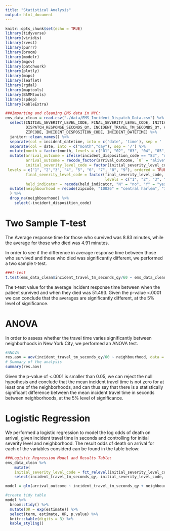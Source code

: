 ```yaml
---
title: "Statistical Analysis"
output: html_document
---
```


```r
knitr::opts_chunk$set(echo = TRUE)
library(tidyverse)
library(viridis)
library(rvest)
library(purrr)
library(broom)
library(modelr)
library(mgcv)
library(patchwork)
library(plotly)
library(maps)
library(leaflet)
library(rgdal)
library(maptools)
library(BAMMtools)
library(spdep)
library(kableExtra)
```


```r
###Importing and cleaning EMS data in NYC: 
ems_data_clean = read.csv("./data/EMS_Incident_Dispatch_Data.csv") %>%
  select(INITIAL_SEVERITY_LEVEL_CODE, FINAL_SEVERITY_LEVEL_CODE, INITIAL_CALL_TYPE,
         DISPATCH_RESPONSE_SECONDS_QY, INCIDENT_TRAVEL_TM_SECONDS_QY, HELD_INDICATOR, BOROUGH,
         ZIPCODE, INCIDENT_DISPOSITION_CODE, INCIDENT_DATETIME) %>% 
  janitor::clean_names() %>% 
  separate(col = incident_datetime, into = c('date', 'time'), sep = ' ') %>% 
  separate(col = date, into = c("month","day"), sep = '/') %>% 
  mutate(month = factor(month, levels = c("01", "02", "03", "04", "05", "06", "07", "08", "09", "10", "11", "12"), labels = c("Jan", "Feb", "Mar", "Apr", "May", "June", "Jul", "Aug", "Sept", "Oct", "Nov", "Dec"), ordered = TRUE)) %>% 
  mutate(arrival_outcome = ifelse(incident_disposition_code == "83", "dead", "alive"),
         arrival_outcome = recode_factor(arrival_outcome, `0` = "alive", `1` = "dead"),
         initial_severity_level_code = factor(initial_severity_level_code, 
 levels = c("1", "2","3", "4", "5", "6", "7", "8", "9"), ordered = TRUE),
         final_severity_level_code = factor(final_severity_level_code, 
                                            levels = c("1", "2", "3", "4", "5", "6", "7", "8"), ordered = TRUE), 
         held_indicator = recode(held_indicator, "N" = "no", "Y" = "yes")) %>%
  mutate(neighbourhood = recode(zipcode, "10026" = "central harlem", "10027" = "central harlem", "10030" = "central harlem", "10037" = "central harlem", "10039" = "central harlem", "10001" = "chelsea and clinton", "10001" = "chelsea and clinton", "10011" = "chelsea and clinton", "10018" = "chelsea and clinton", "10019" = "chelsea and clinton", "10020" = "chelsea and clinton", "10036" = "chelsea and clinton",  "10029" = "east harlem", "10035" = "east harlem", "10010" = "gramercy park and murray hill", "10016" = "gramercy park and murray hill", "10017" = "gramercy park and murray hill", "10022" = "gramercy park and murray hill", "10012" = "greenwich village and soho", "10013" = "greenwich village and soho", "10014" = "greenwich village and soho", "10004" = "lower manhattan", "10005" = "lower manhattan", "10006" = "lower manhattan", "10007" = "lower manhattan", "10038" = "lower manhattan", "10280" = "lower manhattan", "10002" = "lower east side", "10003" = "lower east side", "10009" = "lower east side", "10021" = "upper east side", "10028" = "upper east side", "10044" = "upper east side", "10065" = "upper east side", "10075" = "upper east side", "10128" = "upper east side", "10023" = "upper west side", "10024" = "upper west side", "10025" = "upper west side", "10031" = "inwood and washington heights", "10032" = "inwood and washington heights", "10033" = "inwood and washington heights", "10034" = "inwood and washington heights", "10040" = "inwood and washington heights" )
  ) %>%  
  drop_na(neighbourhood) %>% 
    select(-incident_disposition_code) 

```

#
#
  
# Two Sample T-test

The Average response time for those who survived was 8.83 minutes, while the average for those who died was 4.91 minutes.

In order to see if the difference in average response time between those who survived and those who died was significantly different, we performed a two sample t-test. 

```r
###t-test
t.test(ems_data_clean$incident_travel_tm_seconds_qy/60 ~ ems_data_clean$arrival_outcome, na.rm = FALSE)
```

The t-test value for the average incident response time between when the patient survived and when they died was 51.493. Given the p-value <.0001 we can conclude that the averages are significantly different, at the 5% level of significance. 


# ANOVA

In order to assess whether the travel time varies significantly between neighborhoods in New York City, we performed an ANOVA test.

```r
#ANOVA
res.aov = aov(incident_travel_tm_seconds_qy/60 ~ neighbourhood, data = ems_data_clean)
# Summary of the analysis
summary(res.aov) 

```

Given the p-value of <.0001 is smaller than 0.05, we can reject the null hypothesis and conclude that the mean incident travel time is not zero for at least one of the neighborhoods, and can thus say that there is a statistically significant difference between the mean incident travel time in seconds between neighborhoods, at the 5% level of significance. 

# Logistic Regression


We performed a logistic regression to model the log odds of death on arrival, given incident travel time in seconds and controlling for initial severity level and neighborhood.
The result odds of death on arrival for each of the variables considerd can be found in the table below:

```r
###Logistic Regression Model and Results Table: 
ems_data_clean %>%  
    mutate(
    initial_severity_level_code = fct_relevel(initial_severity_level_code, "1")) %>%
    select(incident_travel_tm_seconds_qy, initial_severity_level_code, neighbourhood)
```

```r
model = glm(arrival_outcome ~ incident_travel_tm_seconds_qy + neighbourhood, data = ems_data_clean, family = binomial())

#create tidy table
model %>% 
  broom::tidy() %>% 
  mutate(OR = exp(estimate)) %>%
  select(term, estimate, OR, p.value) %>% 
  knitr::kable(digits = 3) %>% 
  kable_styling()

```






